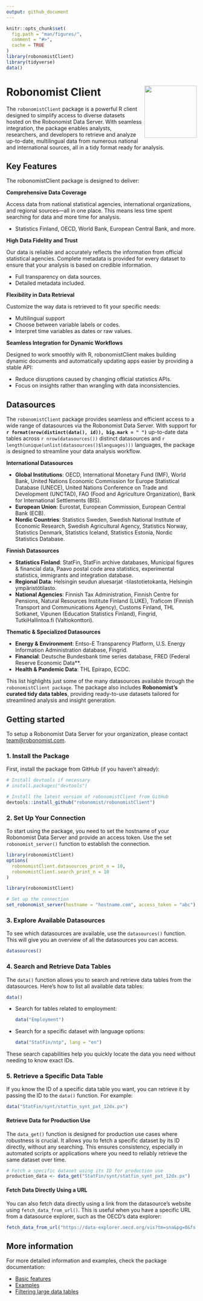 ```yaml
---
output: github_document
---
```


```r
knitr::opts_chunk$set(
  fig.path = "man/figures/",
  comment = "#>",
  cache = TRUE
)
library(robonomistClient)
library(tidyverse)
data()
```

# Robonomist Client <a href='https://robonomist.com'><img src='man/figures/logo.png' align="right" height="138.5" /></a>

The `robonomistClient` package is a powerful R client designed to simplify access to diverse datasets hosted on the Robonomist Data Server. With seamless integration, the package enables analysts, researchers, and developers to retrieve and analyze up-to-date, multilingual data from numerous national and international sources, all in a tidy format ready for analysis.

## Key Features

The robonomistClient package is designed to deliver:

**Comprehensive Data Coverage**

Access data from national statistical agencies, international organizations, and regional sources—all in one place. This means less time spent searching for data and more time for analysis.

* Statistics Finland, OECD, World Bank, European Central Bank, and more.

**High Data Fidelity and Trust**

Our data is reliable and accurately reflects the information from official statistical agencies. Complete metadata is provided for every dataset to ensure that your analysis is based on credible information.

* Full transparency on data sources.
* Detailed metadata included.

**Flexibility in Data Retrieval**

Customize the way data is retrieved to fit your specific needs:

* Multilingual support
* Choose between variable labels or codes.
* Interpret time variables as dates or raw values.

**Seamless Integration for Dynamic Workflows**

Designed to work smoothly with R, robonomistClient makes building dynamic documents and automatically updating apps easier by providing a stable API:

* Reduce disruptions caused by changing official statistics APIs.
* Focus on insights rather than wrangling with data inconsistencies.

## Datasources

The `robonomistClient` package provides seamless and efficient access to a wide range of datasources via the Robonomist Data Server. With support for **`r format(nrow(distinct(data(), id)), big.mark = " ")`** up-to-date data tables across `r nrow(datasources())` distinct datasources and `r length(unique(unlist(datasources()$languages)))` languages, the package is designed to streamline your data analysis workflow.

**International Datasources**

* **Global Institutions**: OECD, International Monetary Fund (IMF), World Bank, United Nations Economic Commission for Europe Statistical Database (UNECE), United Nations Conference on Trade and Development (UNCTAD), FAO (Food and Agriculture Organization), Bank for International Settlements (BIS).
* **European Union**: Eurostat, European Commission, European Central Bank (ECB).
* **Nordic Countries**: Statistics Sweden, Swedish National Institute of Economic Research, Swedish Agricultural Agency, Statistics Norway, Statistics Denmark, Statistics Iceland, Statistics Estonia, Nordic Statistics Database.

**Finnish Datasources**

* **Statistics Finland**: StatFin, StatFin archive databases, Municipal figures & financial data, Paavo postal code area statistics, experimental statistics, immigrants and integration database.
* **Regional Data**: Helsingin seudun aluesarjat -tilastotietokanta, Helsingin ympäristötilasto.
* **National Agencies**: Finnish Tax Administration, Finnish Centre for Pensions, Natural Resources Institute Finland (LUKE), Traficom (Finnish Transport and Communications Agency), Customs Finland, THL Sotkanet, Vipunen (Education Statistics Finland), Fingrid, TutkiHallintoa.fi (Valtiokonttori).

**Thematic & Specialized Datasources**

* **Energy & Environment**: Entso-E Transparency Platform, U.S. Energy Information Administration database, Fingrid.
* **Financial**: Deutsche Bundesbank time series database, FRED (Federal Reserve Economic Data**.
* **Health & Pandemic Data**: THL Epirapo, ECDC.

This list highlights just some of the many datasources available through the `robonomistClient package`. The package also includes **Robonomist's curated tidy data tables**, providing ready-to-use datasets tailored for streamlined analysis and insight generation.

## Getting started

To setup a Robonomist Data Server for your organization, please contact <team@robonomist.com>.

### 1. Install the Package

First, install the package from GitHub (if you haven't already):

```r
# Install devtools if necessary
# install.packages("devtools")

# Install the latest version of robonomistClient from GitHub
devtools::install_github("robonomist/robonomistClient")
```

### 2. Set Up Your Connection

To start using the package, you need to set the hostname of your Robonomist Data Server and provide an access token. Use the set `robonomist_server()` function to establish the connection.

```r
library(robonomistClient)
options(
  robonomistClient.datasources_print_n = 10,
  robonomistClient.search_print_n = 10
)
```

```r
library(robonomistClient)

# Set up the connection
set_robonomist_server(hostname = "hostname.com", access_token = "abc")
```

### 3. Explore Available Datasources

To see which datasources are available, use the `datasources()` function. This will give you an overview of all the datasources you can access.
```r
datasources()
```

### 4. Search and Retrieve Data Tables

The `data()` function allows you to search and retrieve data tables from the datasources. Here’s how to list all available data tables:

```r
data()
```

* Search for tables related to employment:
  ```r
  data("Employment")
  ```
* Search for a specific dataset with language options:
  ```r
  data("StatFin/ntp", lang = "en")
  ```

These search capabilities help you quickly locate the data you need without needing to know exact IDs.

### 5. Retrieve a Specific Data Table

If you know the ID of a specific data table you want, you can retrieve it by passing the ID to the `data()` function. For example:

```r
data("StatFin/synt/statfin_synt_pxt_12dx.px")
```

#### Retrieve Data for Production Use

The `data_get()` function is designed for production use cases where robustness is crucial. It allows you to fetch a specific dataset by its ID directly, without any searching. This ensures consistency, especially in automated scripts or applications where you need to reliably retrieve the same dataset over time.

```r
# Fetch a specific dataset using its ID for production use
production_data <- data_get("StatFin/synt/statfin_synt_pxt_12dx.px")
```


#### Fetch Data Directly Using a URL

You can also fetch data directly using a link from the datasource’s website using `fetch_data_from_url()`. This is useful when you have a specific URL from a datasource explorer, such as the OECD's data explorer:

```r
fetch_data_from_url("https://data-explorer.oecd.org/vis?tm=sna&pg=0&fs[0]=Measure%2C0%7CAquaculture%20production%23AQUA_PD%23&fc=Measure&snb=1&vw=tb&df[ds]=dsDisseminateFinalDMZ&df[id]=DSD_FISH_PROD%40DF_FISH_AQUA&df[ag]=OECD.TAD.ARP&df[vs]=1.0&pd=2010%2C&dq=.A.._T.T&ly[rw]=REF_AREA&ly[cl]=TIME_PERIOD&to[TIME_PERIOD]=false")
```

## More information

For more detailed information and examples, check the package documentation:

* [Basic features](https://robonomist.github.io/robonomistClient/articles/basic_features.html)
* [Examples](https://robonomist.github.io/robonomistClient/articles/examples.html)
* [Filtering large data tables](https://robonomist.github.io/robonomistClient/articles/filtering.html)
